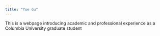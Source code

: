 ```yaml
---
title: "Yue Gu"
---
```


This is a webpage introducing academic and professional experience as a Columbia University graduate student